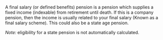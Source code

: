 A final salary (or defined benefits) pension is a pension which supplies a fixed income (indexable) from retirement until death.
If this is a company pension, then the income is usually related to your final salary (Known as a final salary scheme).
This could also be a state age pension.

_Note:_ eligibility for a state pension is not automatically calculated.
